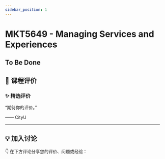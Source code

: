 ```yaml
---
sidebar_position: 1
---
```



# MKT5649 - Managing Services and Experiences

## To Be Done

## **💬 课程评价**

### ✨ **精选评价**
<div className={commentStyles.commentBox}>
    <p className={commentStyles.commentText}>
        “期待你的评价。”
    </p>
    <p className={commentStyles.commentAuthor}>—— CityU</p>
</div>

---

## **💡 加入讨论**

👇 在下方评论分享您的评价、问题或经验：
<Utterances />
